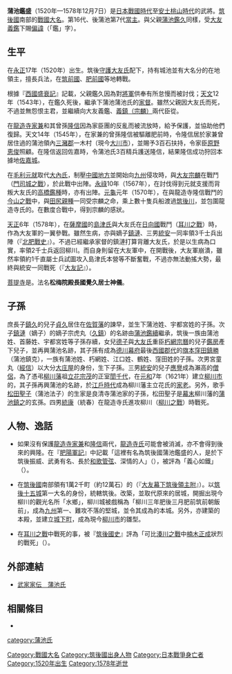 {{unsourced|time=2017-01-31T04:28:29+00:00}}
{{日本武士
|名稱= 蒲池 鑑盛
|圖片名稱= 
|圖片大小= 
|圖片說明= 
|時代= [[日本戰國時代|日本戰國時代]]—[[安土桃山時代|安土桃山時代]]
|出生日期= [[永正|永正]]17年（1520年）
|出生地點= 
|逝世日期= [[天正_(日本)|天正]]6年11月9日（1578年12月7日）
|逝世地點= 
|假名= 
|羅馬字= 
|幼名= 
|改名= 
|别名= 
|諡号= 
|神号= 
|戒名= 宗雪<BR>松梅院殿長國覺久居士神儀
|洗禮名= 
|墓所= [[福岡縣|福岡縣]][[柳川市|柳川市]]東{{tsl|ja|蒲池}}的{{tsl|ja|崇久寺}}
|朝廷官位= [[近江守|近江守]]
|幕府職位= 
|主君= [[大友義鑑|大友義鑑]]→[[大友義鎮|義鎮（宗麟）]]
|藩= 
|氏族= {{tsl|ja|蒲池氏}}
|父母= 父：[[蒲池鑑久|蒲池鑑久]]
|養父= 
|養母= 
|兄弟= 
|姐妹= 
|正室= [[貞口院|貞口院]]（乙鶴姬，[[田尻鑑種|田尻鑑種]]的姐姐）
|側室= 
|嗣子= [[蒲池鎮久|鎮久]]、'''[[蒲池鎮漣|鎮漣]]'''、[[蒲池統安|統安]]、[[蒲池統康|統康]]
|嗣女= 
|養子= 
|養女= 
}}
{{japanese|japanese=蒲池 鑑盛|kana=かまち あきもり|romaji=Kamachi Akimori}}
'''蒲池鑑盛'''（1520年—1578年12月7日）是[[日本戰國時代|日本戰國時代]]至[[安土桃山時代|安土桃山時代]]的武將。[[筑後國|筑後國]]南部的[[戰國大名|戰國大名]]。{{tsl|ja|蒲池氏}}第16代、後蒲池第7代[[當主|當主]]。與父親[[蒲池鑑久|蒲池鑑久]]同樣，受[[大友義鑑|大友義鑑]]下賜[[偏諱|偏諱]]（「鑑」字）。

== 生平 ==
在[[永正|永正]]17年（1520年）出生。筑後[[守護|守護]][[大友氏|大友氏]]配下，持有城池並有大名分的在地領主，擅長兵法，在[[筑前國|筑前國]]、[[肥前國|肥前國]]等地轉戰。

根據『[[西國盛衰記|西國盛衰記]]』記載，父親鑑久因為對[[征夷大將軍|將軍]]供奉有所怠慢而被討伐；[[天文_(後奈良天皇)|天文]]12年（1543年），在鑑久死後，繼承下蒲池蒲池氏的[[家督|家督]]。雖然父親因大友氏而死，不過並無怨恨主君，並繼續向大友義鑑、[[大友義鎮|義鎮（宗麟）]]兩代臣從。

在[[龍造寺家兼|龍造寺家兼]]和其曾孫[[龍造寺隆信|隆信]]因為家臣團的反亂而被流放時，給予保護，並協助他們復歸。天文14年（1545年），在家兼的曾孫隆信被驅離肥前時，令隆信居於家兼曾居住過的蒲池領內[[三瀦郡|三瀦郡]]一木村（現今[[大川市|大川市]]），並賜予3百石扶持，令家臣[[原野恵俊|原野恵俊]]照顧。在隆信返回佐嘉時，令蒲池氏3百精兵護送隆信，結果隆信成功狩回本據地[[佐嘉城|佐嘉城]]。

在[[毛利元就|毛利元就]]取代[[大內氏|大內氏]]，制壓[[中國地方|中國地方]]並開始向[[九州_(日本)|九州]]侵攻時，與[[大友宗麟|大友宗麟]]在{{tsl|ja|門司城}}戰鬥（[[門司城之戰|門司城之戰]]），於此戰中出陣。[[永祿|永祿]]10年（1567年），在討伐得到元就支援而背叛大友氏的[[高橋鑑種|高橋鑑種]]時，亦有出陣。[[元龜|元龜]]元年（1570年），在與龍造寺隆信戰鬥的[[今山之戰|今山之戰]]中，與[[田尻親種|田尻親種]]一同受宗麟之命，乘上數十隻兵船渡過[[筑後川|筑後川]]，並包圍龍造寺氏的{{tsl|ja|村中城}}。在數度合戰中，得到宗麟的感狀。

[[天正_(日本)|天正]]6年（1578年），在[[薩摩國|薩摩國]]的[[島津氏|島津氏]]與大友氏在[[日向國|日向國]]戰鬥（[[耳川之戰|耳川之戰]]）時，作為大友軍的一翼參戰。雖然生病，亦與嫡子[[蒲池鎮漣|鎮漣]]、三男[[蒲池統安|統安]]一同率領3千士兵出陣（『[[北肥戰史|北肥戰史]]』）。不過已經繼承家督的鎮漣打算背離大友氏，於是以生病為口實，率領2千士兵返回柳川。而自身則留在大友軍中，在開戰後，大友軍崩潰，雖然率領約1千直屬士兵試圖攻入島津氏本營等不斷奮戰，不過亦無法動搖大勢，最終與統安一同戰死（『[[大友記|大友記]]』）。

[[菩提寺|菩提寺]]是{{tsl|ja|崇久寺}}。法名'''松梅院殿長國覺久居士神儀'''。

== 子孫 ==
庶長子[[蒲池鎮久|鎮久]]的兒子[[蒲池貞久|貞久]]居住在[[佐賀藩|佐賀藩]]的諫早，並生下蒲池姓、宇都宮姓的子孫。次子[[蒲池鎮漣|鎮漣]]（嫡子）的嫡子宗虎丸（[[蒲池久鎮|久鎮]]）的名跡由[[蒲池鑑續|蒲池鑑續]]繼承，筑後一族由蒲池姓、首藤姓、宇都宮姓等子孫存續，女兒[[蒲池德子|德子]]與[[大友氏|大友氏]]重臣[[朽網宗曆|朽網宗曆]]的兒子[[朽網鑑房|鑑房]]產下兒子，並再興蒲池名跡，其子孫有成為[[德川幕府|德川幕府]]最後[[西國郡代|西國郡代]]的[[旗本|旗本]][[窪田鎮勝|窪田鎮勝]]（蒲池鎮克），一族有蒲池姓、朽網姓、江口姓、鶴姓、窪田姓的子孫。次男宮童丸（[[蒲池經信|經信]]）以大分[[大庄屋|大庄屋]]的身份，生下子孫。三男[[蒲池統安|統安]]的兒子[[應譽|應譽]]成為瀨高{{tsl|ja|来迎寺|來迎寺}}的[[僧侶|僧侶]]，為了憑弔[[柳川藩|柳川藩]]祖[[立花宗茂|立花宗茂]]的正室[[立花誾千代|誾千代]]，在[[元和_(後水尾天皇)|元和]]7年（1621年）建立[[柳川市|柳川市]]的{{tsl|ja|良清寺}}，其子孫再興蒲池的名跡，於[[江戶時代|江戶時代]]成為柳川藩主立花氏的[[家老|家老]]。另外，歌手[[松田聖子|松田聖子]]（蒲池法子）的生家是良清寺蒲池家的子孫，松田聖子是[[幕末|幕末]]柳川藩的[[蒲池鎮之|蒲池鎮之]]的玄孫。四男[[蒲池統康|統康]]（統春）在龍造寺氏進攻柳川（[[柳川之戰|柳川之戰]]）時戰死。

== 人物、逸話 ==
*如果沒有保護[[龍造寺家兼|龍造寺家兼]]和[[龍造寺隆信|隆信]]兩代，[[龍造寺氏|龍造寺氏]]可能會被消滅，亦不會得到後來的興隆。在『[[肥陽軍記|肥陽軍記]]』中記載「這裡有名為筑後國蒲池鑑盛的人，是於下筑後振威、武勇有名、長於[[和歌|和歌]][[管弦|管弦]]、深情的人」（{{lang|ja|ここに筑後国蒲池鑑盛と云う人は下筑後にて威をふるい武勇のほまれ有り和歌管弦にも長じた情ふかい人なり}}），被評為「義心如鐵」（{{lang|ja|義心は鉄のごとし}}）。

*在[[筑後國|筑後國]]南部領有1萬2千町（約12萬石）的{{tsl|ja|大身}}（『[[大友幕下筑後領主附|大友幕下筑後領主附]]』）。以[[筑後十五城|筑後十五城]]第一大名的身份，統轄筑後。改築{{tsl|ja|柳川城}}，並取代原來的居城{{tsl|ja|蒲池城}}，開掘出現今柳川的觀光名所「水鄉」，柳川城被戲稱為「柳川三年肥後三月肥前筑前朝飯前」，成為[[九州_(日本)|九州]]第一、難攻不落的堅城，並令其成為{{tsl|ja|蒲池氏}}的本城。另外，亦建築{{tsl|ja|風浪宮}}的本殿，並建立[[城下町|城下町]]，成為現今[[柳川市|柳川市]]的雛型。

*在[[耳川之戰|耳川之戰]]中戰死的事，被『[[筑後國史|筑後國史]]』評為「可比[[湊川之戰|湊川之戰]]中[[楠木正成|楠木正成]]狀烈的戰死」（{{lang|ja|湊川の戦いにおける楠木正成の壮烈な最期にも比せられる}}）。

== 外部連結 ==
*[http://www2.harimaya.com/sengoku/html/kamati_k.html 武家家伝＿蒲池氏] {{Wayback|url=http://www2.harimaya.com/sengoku/html/kamati_k.html |date=20200222045118 }}

== 相關條目 ==
*{{tsl|ja|蒲池氏}}

[[category:蒲池氏|category:蒲池氏]]
[[Category:戰國大名|Category:戰國大名]]
[[Category:筑後國出身人物|Category:筑後國出身人物]]
[[Category:日本戰爭身亡者|Category:日本戰爭身亡者]]
[[Category:1520年出生|Category:1520年出生]]
[[Category:1578年逝世|Category:1578年逝世]]